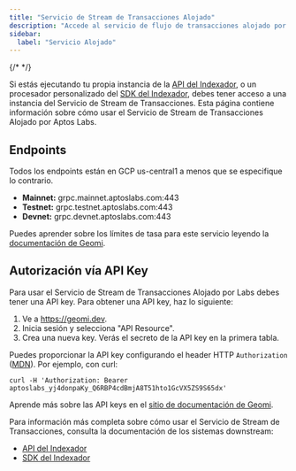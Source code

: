 ```yaml
---
title: "Servicio de Stream de Transacciones Alojado"
description: "Accede al servicio de flujo de transacciones alojado por Aptos Labs con endpoints gRPC para streaming de datos de blockchain de mainnet, testnet y devnet"
sidebar:
  label: "Servicio Alojado"
---
```


{/* <IndexerBetaNotice /> */}

Si estás ejecutando tu propia instancia de la [API del Indexador](/es/build/indexer), o un procesador personalizado del [SDK del Indexador](/es/build/indexer/indexer-sdk), debes tener acceso a una instancia del Servicio de Stream de Transacciones. Esta página contiene información sobre cómo usar el Servicio de Stream de Transacciones Alojado por Aptos Labs.

## Endpoints

Todos los endpoints están en GCP us-central1 a menos que se especifique lo contrario.

- **Mainnet:** grpc.mainnet.aptoslabs.com:443
- **Testnet:** grpc.testnet.aptoslabs.com:443
- **Devnet:** grpc.devnet.aptoslabs.com:443

Puedes aprender sobre los límites de tasa para este servicio leyendo la [documentación de Geomi](https://geomi.dev/docs/admin/billing).

## Autorización vía API Key

Para usar el Servicio de Stream de Transacciones Alojado por Labs debes tener una API key. Para obtener una API key, haz lo siguiente:

1. Ve a https://geomi.dev.
2. Inicia sesión y selecciona "API Resource".
3. Crea una nueva key. Verás el secreto de la API key en la primera tabla.

Puedes proporcionar la API key configurando el header HTTP `Authorization` ([MDN](https://developer.mozilla.org/en-US/docs/Web/HTTP/Headers/Authorization)). Por ejemplo, con curl:

```shellscript filename="Terminal"
curl -H 'Authorization: Bearer aptoslabs_yj4donpaKy_Q6RBP4cdBmjA8T51hto1GcVX5ZS9S65dx'
```

Aprende más sobre las API keys en el [sitio de documentación de Geomi](https://geomi.dev/docs/api-keys).

Para información más completa sobre cómo usar el Servicio de Stream de Transacciones, consulta la documentación de los sistemas downstream:

- [API del Indexador](/es/build/indexer/indexer-api)
- [SDK del Indexador](/es/build/indexer/indexer-sdk)
